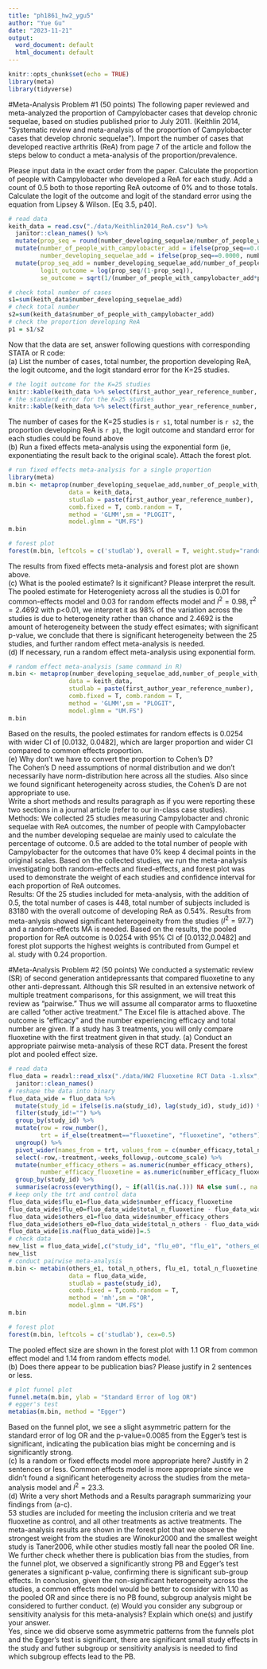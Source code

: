 ```yaml
---
title: "ph1861_hw2_ygu5"
author: "Yue Gu"
date: "2023-11-21"
output:
  word_document: default
  html_document: default
---
```


```r
knitr::opts_chunk$set(echo = TRUE)
library(meta)
library(tidyverse)
```


#Meta-Analysis Problem #1 (50 points)
The following paper reviewed and meta-analyzed the proportion of Campylobacter cases that develop chronic sequelae, based on studies published prior to July 2011. (Keithlin 2014, “Systematic review and meta-analysis of the proportion of Campylobacter cases that develop chronic sequelae”). Import the number of cases that developed reactive arthritis (ReA) from page 7 of the article and follow the steps below to conduct a meta-analysis of the proportion/prevalence. 

Please input data in the exact order from the paper.
Calculate the proportion of people with Campylobacter who developed a ReA for each study.
Add a count of 0.5 both to those reporting ReA outcome of 0% and to those totals.
Calculate the logit of the outcome and logit of the standard error using the equation from Lipsey & Wilson. [Eq 3.5, p40].

```r
# read data
keith_data = read.csv("./data/Keithlin2014_ReA.csv") %>% 
  janitor::clean_names() %>% 
  mutate(prop_seq = round(number_developing_sequelae/number_of_people_with_campylobacter,4)) %>% 
  mutate(number_of_people_with_campylobacter_add = ifelse(prop_seq==0.0000, number_of_people_with_campylobacter+0.5, number_of_people_with_campylobacter),
         number_developing_sequelae_add = ifelse(prop_seq==0.0000, number_developing_sequelae+0.5, number_developing_sequelae)) %>% 
  mutate(prop_seq_add = number_developing_sequelae_add/number_of_people_with_campylobacter_add,
         logit_outcome = log(prop_seq/(1-prop_seq)),
         se_outcome = sqrt(1/(number_of_people_with_campylobacter_add*prop_seq_add)+1/(number_of_people_with_campylobacter_add*(1-prop_seq_add))))

# check total number of cases
s1=sum(keith_data$number_developing_sequelae_add)
# check total number
s2=sum(keith_data$number_of_people_with_campylobacter_add)
# check the proportion developing ReA
p1 = s1/s2

```
Now that the data are set, answer following questions with corresponding STATA or R code:  
(a) List the number of cases, total number, the proportion developing ReA, the logit outcome, and the logit standard error for the K=25 studies.   
```r
# the logit outcome for the K=25 studies
knitr::kable(keith_data %>% select(first_author_year_reference_number, logit_outcome))
# the standard error for the K=25 studies
knitr::kable(keith_data %>% select(first_author_year_reference_number, se_outcome))

```
The number of cases for the K=25 studies is `r s1`, total number is `r s2`, the proportion developing ReA is `r p1`, the logit outcome and standard error for each studies could be found above  
(b) Run a fixed effects meta-analysis using the exponential form (ie, exponentiating the result back to the original scale). Attach the forest plot.  
```r
# run fixed effects meta-analysis for a single proportion
library(meta)
m.bin <- metaprop(number_developing_sequelae_add,number_of_people_with_campylobacter_add,
                 data = keith_data,
                 studlab = paste(first_author_year_reference_number),
                 comb.fixed = T, comb.random = T,
                 method = 'GLMM',sm = "PLOGIT",
                 model.glmm = "UM.FS")
m.bin

# forest plot
forest(m.bin, leftcols = c('studlab'), overall = T, weight.study="random",hetstat = T, overall.hetstat = T)
```

The results from fixed effects meta-analysis and forest plot are shown above.  
(c) What is the pooled estimate? Is it significant? Please interpret the result.  
The pooled estimate for Heterogeniety across all the studies is 0.01 for common-effects model and 0.03 for random effects model and $I^2=0.98, \tau^2=2.4692$ with p<0.01, we interpret it as 98% of the variation across the studies is due to heterogeneity rather than chance and 2.4692 is the amount of heterogeneity between the study effect esimates; with significant p-value, we conclude that there is significant heterogeneity between the 25 studies, and further random effect meta-analysis is needed.  
(d) If necessary, run a random effect meta-analysis using exponential form.  
```r
# random effect meta-analysis (same command in R)
m.bin <- metaprop(number_developing_sequelae_add,number_of_people_with_campylobacter_add,
                 data = keith_data,
                 studlab = paste(first_author_year_reference_number),
                 comb.fixed = T, comb.random = T,
                 method = 'GLMM',sm = "PLOGIT",
                 model.glmm = "UM.FS")
m.bin
```
Based on the results, the pooled estimates for random effects is 0.0254 with wider CI of [0.0132, 0.0482], which are larger proportion and wider CI compared to common effects proportion.  
(e) Why don’t we have to convert the proportion to Cohen’s D?  
The Cohen's D need assumptions of normal distribution and we don't necessarily have norm-distribution here across all the studies. Also since we found significant heterogeneity across studies, the Cohen's D are not appropriate to use.    
Write a short methods and results paragraph as if you were reporting these two sections in a journal article (refer to our in-class case studies).   
Methods: We collected 25 studies measuring Campylobacter and chronic sequelae with ReA outcomes, the number of people with Campylobacter and the number developing sequelae are mainly used to calculate the percentage of outcome. 0.5 are added to the total number of people with Campylobacter for the outcomes that have 0% keep 4 decimal points in the original scales. Based on the collected studies, we run the meta-analysis investigating both random-effects and fixed-effects, and forest plot was used to demonstrate the weight of each studies and confidence interval for each proportion of ReA outcomes.  
Results: Of the 25 studies included for meta-analysis, with the addition of 0.5, the total number of cases is 448, total number of subjects included is 83180 with the overall outcome of developing ReA as 0.54%. Results from meta-anlysis showed significant heterogeineity from the studies ($I^2=97.7%$) and a random-effects MA is needed. Based on the results, the pooled proportion for ReA outcome is 0.0254 with 95% CI of [0.0132,0.0482] and forest plot supports the highest weights is contributed from Gumpel et al. study with 0.24 proportion.  

#Meta-Analysis Problem #2 (50 points)
We conducted a systematic review (SR) of second generation antidepressants that compared fluoxetine to any other anti-depressant. Although this SR resulted in an extensive network of multiple treatment comparisons, for this assignment, we will treat this review as “pairwise.” Thus we will assume all comparator arms to fluoxetine are called "other active treatment." The Excel file is attached above. The outcome is “efficacy” and the number experiencing efficacy and total number are given. If a study has 3 treatments, you will only compare fluoxetine with the first treatment given in that study.
(a) Conduct an appropriate pairwise meta-analysis of these RCT data. Present the forest plot and pooled effect size.
```r
# read data
fluo_data = readxl::read_xlsx("./data/HW2 Fluoxetine RCT Data -1.xlsx",sheet = 1) %>% 
  janitor::clean_names()
# reshape the data into binary
fluo_data_wide = fluo_data %>% 
  mutate(study_id = ifelse(is.na(study_id), lag(study_id), study_id)) %>% 
  filter(study_id!="") %>% 
  group_by(study_id) %>%
  mutate(row = row_number(),
         trt = if_else(treatment=="fluoxetine", "fluoxetine", "others")) %>%
  ungroup() %>%
  pivot_wider(names_from = trt, values_from = c(number_efficacy,total_n), names_sep = "_") %>%
  select(-row,-treatment,-weeks_followup,-outcome_scale) %>% 
  mutate(number_efficacy_others = as.numeric(number_efficacy_others),
         number_efficacy_fluoxetine = as.numeric(number_efficacy_fluoxetine)) %>% 
  group_by(study_id) %>%
  summarise(across(everything(), ~ if(all(is.na(.))) NA else sum(., na.rm = T)))
# keep only the trt and control data
fluo_data_wide$flu_e1=fluo_data_wide$number_efficacy_fluoxetine
fluo_data_wide$flu_e0=fluo_data_wide$total_n_fluoxetine - fluo_data_wide$number_efficacy_fluoxetine
fluo_data_wide$others_e1=fluo_data_wide$number_efficacy_others
fluo_data_wide$others_e0=fluo_data_wide$total_n_others - fluo_data_wide$number_efficacy_others
fluo_data_wide[is.na(fluo_data_wide)]=.5
# check data
new_list = fluo_data_wide[,c("study_id", "flu_e0", "flu_e1", "others_e0", "others_e1")]
new_list
# conduct pairwise meta-analysis
m.bin <- metabin(others_e1, total_n_others, flu_e1, total_n_fluoxetine,
                 data = fluo_data_wide,
                 studlab = paste(study_id),
                 comb.fixed = T,comb.random = T,
                 method = 'mh',sm = "OR",
                 model.glmm = "UM.FS")
m.bin

# forest plot
forest(m.bin, leftcols = c('studlab'), cex=0.5)
```
The pooled effect size are shown in the forest plot with 1.1 OR from common effect model and 1.14 from random effects model.  
(b) Does there appear to be publication bias? Please justify in 2 sentences or less.
```r
# plot funnel plot
funnel.meta(m.bin, ylab = "Standard Error of log OR")
# egger's test
metabias(m.bin, method = "Egger")
```
Based on the funnel plot, we see a slight asymmetric pattern for the standard error of log OR and the p-value=0.0085 from the Egger's test is significant, indicating the publication bias might be concerning and is significantly strong.  
(c) Is a random or fixed effects model more appropriate here? Justify in 2 sentences or less.
Common effects model is more appropriate since we didn't found a significant heterogeneity across the studies from the meta-analysis model and $I^2=23.3%$.  
(d) Write a very short Methods and a Results paragraph summarizing your findings from (a-c).  
53 studies are included for meeting the inclusion criteria and we treat fluoxetine as control, and all other treatments as active treatments. The meta-analysis results are shown in the forest plot that we observe the strongest weight from the studies are Winokur2000 and the smallest weight study is Taner2006, while other studies mostly fall near the pooled OR line. We further check whether there is publication bias from the studies, from the funnel plot, we observed a significantly strong PB and Egger's test generates a significant p-value, confirming there is significant sub-group effects. In conclusion, given the non-significant heterogeneity across the studies, a common effects model would be better to consider with 1.10 as the pooled OR and since there is no PB found, subgroup analysis might be considered to further conduct.
(e) Would you consider any subgroup or sensitivity analysis for this meta-analysis? Explain which one(s) and justify your answer.  
Yes, since we did observe some asymmetric patterns from the funnels plot and the Egger's test is significant, there are significant small study effects in the study and futher subgroup or sensitivity analysis is needed to find which subgroup effects lead to the PB.
